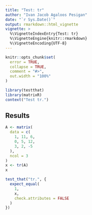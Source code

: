 ```yaml
---
title: "Test: tr"
author: "Ivan Jacob Agaloos Pesigan"
date: "`r Sys.Date()`"
output: rmarkdown::html_vignette
vignette: >
  %\VignetteIndexEntry{Test: tr}
  %\VignetteEngine{knitr::rmarkdown}
  %\VignetteEncoding{UTF-8}
---
```



```r
knitr::opts_chunk$set(
  error = TRUE,
  collapse = TRUE,
  comment = "#>",
  out.width = "100%"
)
```



```r
library(testthat)
library(matrixR)
context("Test tr.")
```


## Results


```r
A <- matrix(
  data = c(
    1, 11, 6,
    0, 5, 12,
    3, 2, -5
  ),
  ncol = 3
)
x <- tr(A)
x
```



```r
test_that("tr.", {
  expect_equal(
    1,
    x,
    check.attributes = FALSE
  )
})
```

